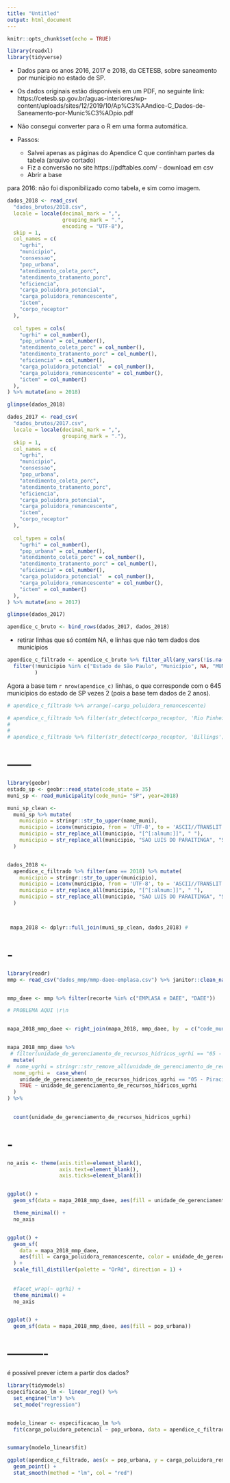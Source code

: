 ```yaml
---
title: "Untitled"
output: html_document
---
```


```r
knitr::opts_chunk$set(echo = TRUE)
```


```r
library(readxl)
library(tidyverse)
```

- Dados para os anos 2016, 2017 e 2018, da CETESB, sobre saneamento por município no estado de SP.

- Os dados originais estão disponíveis em um PDF, no seguinte link: https://cetesb.sp.gov.br/aguas-interiores/wp-content/uploads/sites/12/2019/10/Ap%C3%AAndice-C_Dados-de-Saneamento-por-Munic%C3%ADpio.pdf

- Não consegui converter para o R em uma forma automática.

- Passos: 
  - Salvei apenas as páginas do Apendice C que continham partes da tabela (arquivo cortado)
  - Fiz a conversão no site https://pdftables.com/ - download em csv
  - Abrir a base

para 2016: não foi disponibilizado como tabela, e sim como imagem.

  
```r

dados_2018 <- read_csv(
  "dados_brutos/2018.csv",
  locale = locale(decimal_mark = ",",
                  grouping_mark = ".",
                  encoding = "UTF-8"),
  skip = 1,
  col_names = c(
    "ugrhi",
    "municipio",
    "consessao",
    "pop_urbana",
    "atendimento_coleta_porc",
    "atendimento_tratamento_porc",
    "eficiencia",
    "carga_poluidora_potencial",
    "carga_poluidora_remancescente",
    "ictem",
    "corpo_receptor"
  ),
  
  col_types = cols(
    "ugrhi" = col_number(),
    "pop_urbana" = col_number(),
    "atendimento_coleta_porc" = col_number(),
    "atendimento_tratamento_porc" = col_number(),
    "eficiencia" = col_number(),
    "carga_poluidora_potencial"  = col_number(),
    "carga_poluidora_remancescente" = col_number(),
    "ictem" = col_number()
  ),
) %>% mutate(ano = 2018)

glimpse(dados_2018)

dados_2017 <- read_csv(
  "dados_brutos/2017.csv",
  locale = locale(decimal_mark = ",",
                  grouping_mark = "."),
  skip = 1,
  col_names = c(
    "ugrhi",
    "municipio",
    "consessao",
    "pop_urbana",
    "atendimento_coleta_porc",
    "atendimento_tratamento_porc",
    "eficiencia",
    "carga_poluidora_potencial",
    "carga_poluidora_remancescente",
    "ictem",
    "corpo_receptor"
  ),
  
  col_types = cols(
    "ugrhi" = col_number(),
    "pop_urbana" = col_number(),
    "atendimento_coleta_porc" = col_number(),
    "atendimento_tratamento_porc" = col_number(),
    "eficiencia" = col_number(),
    "carga_poluidora_potencial"  = col_number(),
    "carga_poluidora_remancescente" = col_number(),
    "ictem" = col_number()
  ),
) %>% mutate(ano = 2017)

glimpse(dados_2017)

apendice_c_bruto <- bind_rows(dados_2017, dados_2018)

```


- retirar linhas que só contém NA, e linhas que não tem dados dos municípios

```r
apendice_c_filtrado <- apendice_c_bruto %>% filter_all(any_vars(!is.na(.))) %>% 
  filter(!municipio %in% c("Estado de São Paulo", "Município", NA, "MUNICÍPIO")
         ) 


```


Agora a base tem `r nrow(apendice_c)` linhas, o que corresponde com o 645 municípios do estado de SP vezes 2 (pois a base tem dados de 2 anos).



```r
# apendice_c_filtrado %>% arrange(-carga_poluidora_remancescente)
```



```r
# apendice_c_filtrado %>% filter(str_detect(corpo_receptor, 'Rio Pinheiros'), ano == 2017) %>% arrange(-pop_urbana) %>% select(carga_poluidora_remancescente) %>% summarise(sum(carga_poluidora_remancescente))
# 
# 
# apendice_c_filtrado %>% filter(str_detect(corpo_receptor, 'Billings'), ano == 2018) %>% arrange(-pop_urbana) %>% select(carga_poluidora_remancescente) %>% summarise(sum(carga_poluidora_remancescente))

```





# ------
```r
library(geobr)
estado_sp <- geobr::read_state(code_state = 35)
muni_sp <- read_municipality(code_muni= "SP", year=2018)

```

```r

muni_sp_clean <-
  muni_sp %>% mutate(
    municipio = stringr::str_to_upper(name_muni),
    municipio = iconv(municipio, from = 'UTF-8', to = 'ASCII//TRANSLIT'),
    municipio = str_replace_all(municipio, "[^[:alnum:]]", " "),
    municipio = str_replace_all(municipio, "SAO LUIS DO PARAITINGA", "SAO LUIZ DO PARAITINGA")
  )


dados_2018 <-
  apendice_c_filtrado %>% filter(ano == 2018) %>% mutate(
    municipio = stringr::str_to_upper(municipio),
    municipio = iconv(municipio, from = 'UTF-8', to = 'ASCII//TRANSLIT'),
    municipio = str_replace_all(municipio, "[^[:alnum:]]", " "),
    municipio = str_replace_all(municipio, "SAO LUIS DO PARAITINGA", "SAO LUIZ DO PARAITINGA")
  )



 mapa_2018 <- dplyr::full_join(muni_sp_clean, dados_2018) # 
```

# - 




```r
library(readr)
mmp <- read_csv("dados_mmp/mmp-daee-emplasa.csv") %>% janitor::clean_names()


mmp_daee <- mmp %>% filter(recorte %in% c("EMPLASA e DAEE", "DAEE"))
```


```r

# PROBLEMA AQUI \r\n


mapa_2018_mmp_daee <- right_join(mapa_2018, mmp_daee, by  = c("code_muni" = "codigo_ibge"))


mapa_2018_mmp_daee %>%
 # filter(unidade_de_gerenciamento_de_recursos_hidricos_ugrhi == "05 - Piracicaba/Capivari/Jundiaí\r\n")
  mutate(
#  nome_ugrhi = stringr::str_remove_all(unidade_de_gerenciamento_de_recursos_hidricos_ugrhi, "\r\n")
  nome_ugrhi =  case_when(
    unidade_de_gerenciamento_de_recursos_hidricos_ugrhi == "05 - Piracicaba/Capivari/Jundiaí\r\n" ~ "05 - Piracicaba/Capivari/Jundiaí",
    TRUE ~ unidade_de_gerenciamento_de_recursos_hidricos_ugrhi
  )
) %>% 

  
  count(unidade_de_gerenciamento_de_recursos_hidricos_ugrhi)
```


# - 

```r
no_axis <- theme(axis.title=element_blank(),
                 axis.text=element_blank(),
                 axis.ticks=element_blank())


ggplot() +
  geom_sf(data = mapa_2018_mmp_daee, aes(fill = unidade_de_gerenciamento_de_recursos_hidricos_ugrhi)) +

  theme_minimal() +
  no_axis


ggplot() +
  geom_sf(
    data = mapa_2018_mmp_daee,
    aes(fill = carga_poluidora_remancescente, color = unidade_de_gerenciamento_de_recursos_hidricos_ugrhi)
  ) +
  scale_fill_distiller(palette = "OrRd", direction = 1) +
  
  
  #facet_wrap(~ ugrhi) +
  theme_minimal() +
  no_axis


ggplot() +
  geom_sf(data = mapa_2018_mmp_daee, aes(fill = pop_urbana))

```



# ----------


é possível prever ictem a partir dos dados?

```r
library(tidymodels)
especificacao_lm <- linear_reg() %>%
  set_engine("lm") %>% 
  set_mode("regression")


modelo_linear <- especificacao_lm %>% 
  fit(carga_poluidora_potencial ~ pop_urbana, data = apendice_c_filtrado)


summary(modelo_linear$fit)

ggplot(apendice_c_filtrado, aes(x = pop_urbana, y = carga_poluidora_remancescente)) + 
  geom_point() +
  stat_smooth(method = "lm", col = "red")

```

